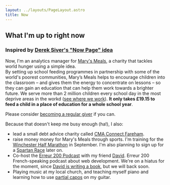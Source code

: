 ```yaml
---
layout: ../layouts/PageLayout.astro
title: Now
---
```


## What I'm up to right now
### Inspired by [Derek Siver's "Now Page" idea](https://nownownow.com/)

Now, I'm an analytics manager for [Mary's Meals](https://www.marysmeals.org/), a charity that tackles world hunger using a simple idea.  
By setting up school feeding programmes in partnership with some of the world's poorest communities, Mary’s Meals helps to encourage children into the classroom – and gives them the energy to concentrate on lessons – so they can gain an education that can help them work towards a brighter future. 
We serve more than 2 million children every school day in the most deprive areas in the workd ([see where we work](https://www.marysmeals.org/what-we-do/where-we-work)). **It only takes £19.15 to feed a child in a place of education for a whole school year**. 

Please consider [becoming a regular giver](https://www.marysmeals.org/get-involved/donate/become-a-regular-giver) if you can.

Because that doesn't keep me busy enough (ha!), I also:
- lead a small debt advice charity called [CMA Connect Fareham](https://cmaconnectfareham.org/).
- raise money money for Mary's Meals through sports. I'm training for the [Winchester Half Marathon](https://www.winchesterhalf.co.uk/) in September. I'm also planning to sign up for a [Spartan Race](https://www.spartan.com/) later on. 
- Co-host the [Erreur 200 Podcast](https://erreur200.com/) with my friend [David](https://thedaviddias.com/). Erreur 200 French-speaking podcast about web development. We're on a hiatus for the moment, since [David is writing a book](https://thedaviddias.substack.com/p/im-writing-a-book), but we will back soon.
- Playing music at my local church, and teaching myself piano and learning how to use [partial capos](https://partialcapo.com/) on my guitar.